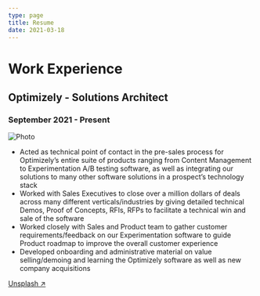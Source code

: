 ```yaml
---
type: page
title: Resume
date: 2021-03-18
---
```


# Work Experience
## Optimizely - Solutions Architect
### September 2021 - Present
<Image
  src="https://cdn-assets-eu.frontify.com/s3/frontify-enterprise-files-eu/eyJwYXRoIjoiZXBpc2VydmVyXC9hY2NvdW50c1wvYmRcLzQwMDA0MTlcL3Byb2plY3RzXC8xMTFcL2Fzc2V0c1wvYjRcLzg0MjdcLzkwOWFmZjBiYzhiZTBkYjAwMWU0OTZhMzZmYTkzNzZhLTE2MTc2OTI0NTIucG5nIn0:episerver:vjfZuXIFnS-DcMUGe-fn7zF1XtD8wr3eaC3QNTTXAXo?width=2400"
  alt="Photo"
  width={1125}
  height={750}
  priority
  className="next-image"
/>
* Acted as technical point of contact in the pre-sales process for Optimizely’s entire suite of products ranging from Content Management to
Experimentation A/B testing software, as well as integrating our solutions to many other software solutions in a prospect’s technology stack
* Worked with Sales Executives to close over a million dollars of deals across many different verticals/industries by giving detailed technical
Demos, Proof of Concepts, RFIs, RFPs to facilitate a technical win and sale of the software
* Worked closely with Sales and Product team to gather customer requirements/feedback on our Experimentation software to guide Product
roadmap to improve the overall customer experience
* Developed onboarding and administrative material on value selling/demoing and learning the Optimizely software as well as new company
acquisitions

[Unsplash ↗ ](https://unsplash.com/photos/WeYamle9fDM)

